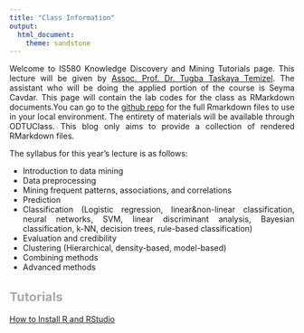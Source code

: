 ```yaml
---
title: "Class Information"
output: 
  html_document:
    theme: sandstone
---
```


<style type="text/css">


.main-container {
  max-width: 1180px;
}


body{ /* Normal  */
      font-size: 14px;
      text-align: justify;
      text-justify: inter-word;
  }
td {  /* Table  */
  font-size: 10px;
}
h1.title {
  font-size: 30px;
  color: DimGrey;
}
h1 { /* Header 1 */
  font-size: 28px;
  color: DarkGrey;
}
h2 { /* Header 2 */
    font-size: 22px;
  color: DarkGrey;
}
h3 { /* Header 3 */
  font-size: 18px;
  font-family: "Times New Roman", Times, serif;
  color: DarkGrey;
}
code.r{ /* Code block */
    font-size: 12px;
}
pre { /* Code block - determines code spacing between lines */
    font-size: 14px;
}
</style>
<p>

Welcome to IS580 Knowledge Discovery and Mining Tutorials page. This lecture will be given by [Assoc. Prof. Dr. Tugba Taskaya Temizel](https://blog.metu.edu.tr/ttemizel/). The assistant who will be doing the applied portion of the course is Seyma Cavdar. This page will contain the lab codes for the class as RMarkdown documents.You can go to the [github repo](https://github.com/SeymaCavdar/R_for_KnowledgeDiscoveryandMining) for the full Rmarkdown files to use in your local environment. The entirety of materials will be available through ODTUClass. This blog only aims to provide a collection of rendered RMarkdown files.


The syllabus for this year's lecture is as follows:

- Introduction to data mining
- Data preprocessing
- Mining frequent patterns, associations, and correlations
- Prediction
- Classification (Logistic regression, linear&non-linear classification, neural networks, SVM, linear discriminant analysis, Bayesian classification, k-NN, decision trees, rule-based classification)
- Evaluation and credibility
- Clustering (Hierarchical, density-based, model-based)
- Combining methods
- Advanced methods

</p>

## Tutorials
[How to Install R and RStudio](./R_for_KnowledgeDiscoveryandMining/installation.html)

